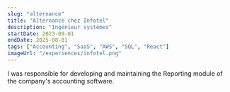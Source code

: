 ```yaml
---
slug: "alternance"
title: "Alternance chez Infotel"
description: "Ingénieur systèmes"
startDate: 2023-09-01
endDate: 2025-08-01
tags: ["Accounting", "SaaS", "AWS", "SQL", "React"]
imageUrl: "/experiences/infotel.png"
---
```


I was responsible for developing and maintaining the Reporting module of the company's accounting software.
